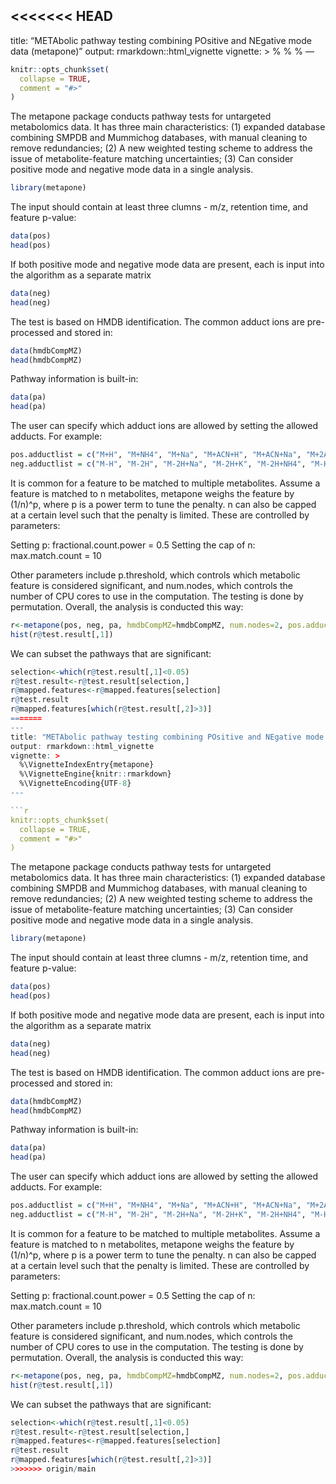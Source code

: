 <<<<<<< HEAD
---
title: "METAbolic pathway testing combining POsitive and NEgative mode data (metapone)"
output: rmarkdown::html_vignette
vignette: >
  %\VignetteIndexEntry{metapone}
  %\VignetteEngine{knitr::rmarkdown}
  %\VignetteEncoding{UTF-8}
---

```r
knitr::opts_chunk$set(
  collapse = TRUE,
  comment = "#>"
)
```
The metapone package conducts pathway tests for untargeted metabolomics data. It has three main characteristics: (1) expanded database combining SMPDB and Mummichog databases, with manual cleaning to remove redundancies; (2) A new weighted testing scheme to address the issue of metabolite-feature matching uncertainties; (3) Can consider positive mode and negative mode data in a single analysis. 

```r
library(metapone)
```

The input should contain at least three clumns - m/z, retention time, and feature p-value:

```r
data(pos)
head(pos)
```

If both positive mode and negative mode data are present, each is input into the algorithm as a separate matrix

```r
data(neg)
head(neg)
```

The test is based on HMDB identification. The common adduct ions are pre-processed and stored in:

```r
data(hmdbCompMZ)
head(hmdbCompMZ)
```
Pathway information is built-in:

```r
data(pa)
head(pa)
```

The user can specify which adduct ions are allowed by setting the allowed adducts. For example:

```r
pos.adductlist = c("M+H", "M+NH4", "M+Na", "M+ACN+H", "M+ACN+Na", "M+2ACN+H", "2M+H", "2M+Na", "2M+ACN+H")
neg.adductlist = c("M-H", "M-2H", "M-2H+Na", "M-2H+K", "M-2H+NH4", "M-H2O-H", "M-H+Cl", "M+Cl", "M+2Cl")
```

It is common for a feature to be matched to multiple metabolites. Assume a feature is matched to n metabolites, metapone weighs the feature by (1/n)^p, where p is a power term to tune the penalty. n can also be capped at a certain level such that the penalty is limited. These are controlled by parameters:

Setting p: fractional.count.power = 0.5
Setting the cap of n: max.match.count = 10

Other parameters include p.threshold, which controls which metabolic feature is considered significant, and num.nodes, which controls the number of CPU cores to use in the computation. The testing is done by permutation. Overall, the analysis is conducted this way:

```r
r<-metapone(pos, neg, pa, hmdbCompMZ=hmdbCompMZ, num.nodes=2, pos.adductlist=pos.adductlist, neg.adductlist=neg.adductlist, p.threshold=0.05,n.permu=500,fractional.count.power=0.5, max.match.count=10)
hist(r@test.result[,1])
```

We can subset the pathways that are significant:

```r
selection<-which(r@test.result[,1]<0.05)
r@test.result<-r@test.result[selection,]
r@mapped.features<-r@mapped.features[selection]
r@test.result
r@mapped.features[which(r@test.result[,2]>3)]
=======
---
title: "METAbolic pathway testing combining POsitive and NEgative mode data (metapone)"
output: rmarkdown::html_vignette
vignette: >
  %\VignetteIndexEntry{metapone}
  %\VignetteEngine{knitr::rmarkdown}
  %\VignetteEncoding{UTF-8}
---

```r
knitr::opts_chunk$set(
  collapse = TRUE,
  comment = "#>"
)
```
The metapone package conducts pathway tests for untargeted metabolomics data. It has three main characteristics: (1) expanded database combining SMPDB and Mummichog databases, with manual cleaning to remove redundancies; (2) A new weighted testing scheme to address the issue of metabolite-feature matching uncertainties; (3) Can consider positive mode and negative mode data in a single analysis. 

```r
library(metapone)
```

The input should contain at least three clumns - m/z, retention time, and feature p-value:

```r
data(pos)
head(pos)
```

If both positive mode and negative mode data are present, each is input into the algorithm as a separate matrix

```r
data(neg)
head(neg)
```

The test is based on HMDB identification. The common adduct ions are pre-processed and stored in:

```r
data(hmdbCompMZ)
head(hmdbCompMZ)
```
Pathway information is built-in:

```r
data(pa)
head(pa)
```

The user can specify which adduct ions are allowed by setting the allowed adducts. For example:

```r
pos.adductlist = c("M+H", "M+NH4", "M+Na", "M+ACN+H", "M+ACN+Na", "M+2ACN+H", "2M+H", "2M+Na", "2M+ACN+H")
neg.adductlist = c("M-H", "M-2H", "M-2H+Na", "M-2H+K", "M-2H+NH4", "M-H2O-H", "M-H+Cl", "M+Cl", "M+2Cl")
```

It is common for a feature to be matched to multiple metabolites. Assume a feature is matched to n metabolites, metapone weighs the feature by (1/n)^p, where p is a power term to tune the penalty. n can also be capped at a certain level such that the penalty is limited. These are controlled by parameters:

Setting p: fractional.count.power = 0.5
Setting the cap of n: max.match.count = 10

Other parameters include p.threshold, which controls which metabolic feature is considered significant, and num.nodes, which controls the number of CPU cores to use in the computation. The testing is done by permutation. Overall, the analysis is conducted this way:

```r
r<-metapone(pos, neg, pa, hmdbCompMZ=hmdbCompMZ, num.nodes=2, pos.adductlist=pos.adductlist, neg.adductlist=neg.adductlist, p.threshold=0.05,n.permu=500,fractional.count.power=0.5, max.match.count=10)
hist(r@test.result[,1])
```

We can subset the pathways that are significant:

```r
selection<-which(r@test.result[,1]<0.05)
r@test.result<-r@test.result[selection,]
r@mapped.features<-r@mapped.features[selection]
r@test.result
r@mapped.features[which(r@test.result[,2]>3)]
>>>>>>> origin/main
```